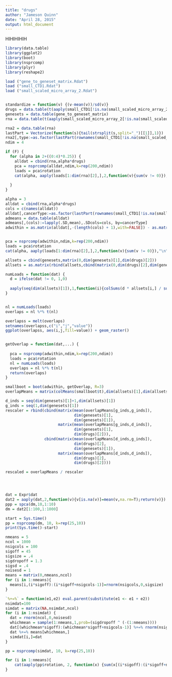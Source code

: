 ```yaml
---
title: "drugs"
author: "Jameson Quinn"
date: "April 28, 2015"
output: html_document
---
```


HIHIHIHIH

```r
library(data.table)
library(ggplot2)
library(boot)
library(nsprcomp)
library(plyr)
library(reshape2)

load ("gene_to_geneset_matrix.Rdat")
load ("small_CTD1.Rdat")
load ("small_scaled_micro_array_2.Rdat")


standardize = function(v) {(v-mean(v))/sd(v)}
drugs = data.table(t(aaply(small_CTD1[!is.na(small_scaled_micro_array_2[,1]),],2,standardize)))
genesets = data.table(gene_to_geneset_matrix)
rna = data.table(t(aaply(small_scaled_micro_array_2[!is.na(small_scaled_micro_array_2[,1]),],2,standardize)))

rna2 = data.table(rna)
lastPart = Vectorize(function(s){tail(strsplit(s,split="_")[[1]],1)})
rna2[,type:=as.factor(lastPart(rownames(small_CTD1[!is.na(small_scaled_micro_array_2[,1]),])))]
ndim = 4

if (F) {
  for (alpha in 2+((0:4)*0.25)) {
    alldat = cbind(rna,alpha*drugs)
    pca = nsprcomp(alldat,ndim,k=rep(200,ndim))
    loads = pca$rotation
    cat(alpha, aaply(loads[1:dim(rna)[2],],2,function(v){sum(v != 0)}),"\n")
  
  }
}

alpha = 3
alldat = cbind(rna,alpha*drugs)
cols = c(names(alldat))
alldat[,cancerType:=as.factor(lastPart(rownames(small_CTD1[!is.na(small_scaled_micro_array_2[,1]),])))]
admeans = data.table(alldat)
admeans[,(cols):=lapply(.SD,mean),.SDcols=cols, by=cancerType]
adwithin = as.matrix(alldat[,-(length(cols) + 1),with=FALSE]) - as.matrix(admeans[,-(length(cols) + 1),with=FALSE])


pca = nsprcomp(adwithin,ndim,k=rep(200,ndim))
loads = pca$rotation
cat(alpha, aaply(loads[1:dim(rna)[2],],2,function(v){sum(v != 0)}),"\n")

allsets = cbind(genesets,matrix(0,dim(genesets)[1],dim(drugs)[2]))
allsets = as.matrix(rbind(allsets,cbind(matrix(0,dim(drugs)[2],dim(genesets)[2]),diag(dim(drugs)[2]))))

numLoads = function(dat) {
  d = ifelse(dat != 0, 1,0)
  
  aaply(seq(dim(allsets)[1]),1,function(i){colSums(d * allsets[i,] / sum(allsets[i,]))})
}


nl = numLoads(loads)
overlaps = nl %*% t(nl)

overlapss = melt(overlaps)
setnames(overlapss,c("i","j","value"))
ggplot(overlapss, aes(i,j,fill=value)) + geom_raster()


getOverlap = function(dat,...) {
  
  pca = nsprcomp(adwithin,ndim,k=rep(200,ndim))
  loads = pca$rotation
  nl = numLoads(loads)
  overlaps = nl %*% t(nl)
  return(overlaps)
}

smallboot = boot(adwithin, getOverlap, R=3)
overlapMeans = matrix(colMeans(smallboot$t),dim(allsets)[1],dim(allsets)[1])

d_inds = seq(dim(genesets)[1]+1,dim(allsets)[1])
g_inds = seq(1,dim(genesets)[1])
rescaler = rbind(cbind(matrix(mean(overlapMeans[g_inds,g_inds]),
                              dim(genesets)[1],
                              dim(genesets)[1]), 
                       matrix(mean(overlapMeans[g_inds,d_inds]),
                              dim(genesets)[1],
                              dim(drugs)[2])),
                 cbind(matrix(mean(overlapMeans[d_inds,g_inds]),
                              dim(drugs)[2],
                              dim(genesets)[1]), 
                       matrix(mean(overlapMeans[d_inds,d_inds]),
                              dim(drugs)[2],
                              dim(drugs)[2])))

rescaled = overlapMeans / rescaler




dat = Expr$dat
dat2 = aaply(dat,2,function(v){v[is.na(v)]=mean(v,na.rm=T);return(v)})
ppp = spca(dm,10,1:10)
dm = dat2[1:100,1:1000]

start = Sys.time()
pp = nsprcomp(dm, 10, k=rep(25,10))
print(Sys.time()-start)

nmeans = 5
ncol = 1000
nsigcols = 100
sigoff = 45
sigsize = .4
sigdropoff = 1.3
sigsd = .4
noisesd = 1
means = matrix(0,nmeans,ncol)
for (i in 1:nmeans){
  means[i,(i*sigoff):(i*sigoff+nsigcols-1)]=rnorm(nsigcols,0,sigsize)
}

`%+=%` = function(e1,e2) eval.parent(substitute(e1 <- e1 + e2))
nsimdat=100
simdat = matrix(NA,nsimdat,ncol)
for (i in 1:nsimdat) {
  dat = rnorm(ncol,0,noisesd)
  whichmean = sample(1:nmeans,1,prob=(sigdropoff ^ (-(1:nmeans))))
  dat[(whichmean*sigoff):(whichmean*sigoff+nsigcols-1)] %+=% rnorm(nsigcols,0,sigsd)
  dat %+=% means[whichmean,]
  simdat[i,]=dat
}

pp = nsprcomp(simdat, 10, k=rep(25,10))

for (i in 1:nmeans){
    cat(aaply(pp$rotation, 2, function(x) {sum(x[(i*sigoff):(i*sigoff+nsigcols-1)] != 0)}),"\n")
}
```
